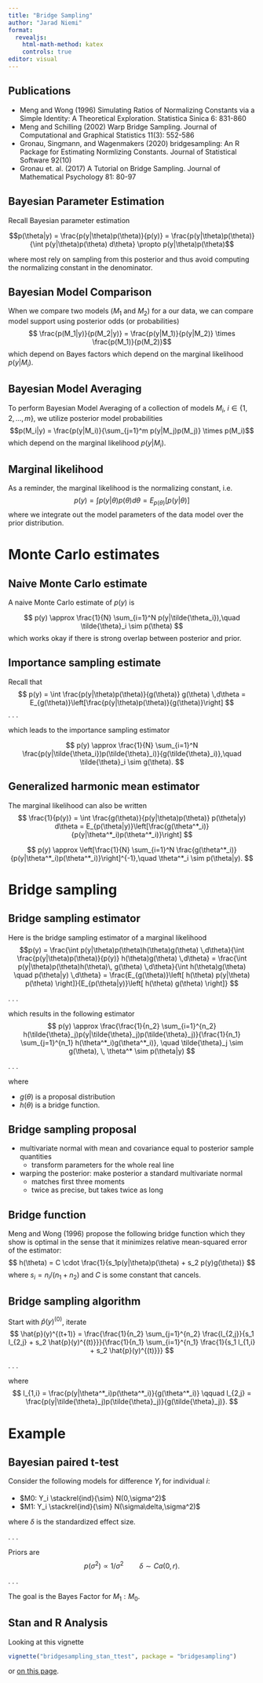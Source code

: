 ```yaml
---
title: "Bridge Sampling"
author: "Jarad Niemi"
format: 
  revealjs:
    html-math-method: katex
    controls: true
editor: visual
---
```


## Publications

- Meng and Wong (1996) Simulating Ratios of Normalizing Constants via a Simple Identity: A Theoretical Exploration. Statistica Sinica 6: 831-860
- Meng and Schilling (2002) Warp Bridge Sampling. Journal of Computational and Graphical Statistics 11(3): 552-586
- Gronau, Singmann, and Wagenmakers (2020) bridgesampling: An R Package for Estimating Normlizing Constants. Journal of Statistical Software 92(10)
- Gronau et. al. (2017) A Tutorial on Bridge Sampling. Journal of Mathematical Psychology 81: 80-97


## Bayesian Parameter Estimation

Recall Bayesian parameter estimation

$$p(\theta|y) = \frac{p(y|\theta)p(\theta)}{p(y)} =
\frac{p(y|\theta)p(\theta)}{\int p(y|\theta)p(\theta)  d\theta}
\propto p(y|\theta)p(\theta)$$

where most rely on sampling from this posterior and thus avoid
computing the normalizing constant in the denominator.


## Bayesian Model Comparison

When we compare two models ($M_1$ and $M_2$) for a our data, 
we can compare model support using posterior odds (or probabilities)
$$
\frac{p(M_1|y)}{p(M_2|y)} = \frac{p(y|M_1)}{p(y|M_2)} 
\times \frac{p(M_1)}{p(M_2)}$$
which depend on Bayes factors which depend on the marginal likelihood
$p(y|M_i)$. 


## Bayesian Model Averaging

To perform Bayesian Model Averaging of a collection of models
$M_i$, $i\in \{1,2,\ldots,m\}$, we utilize posterior model probabilities
$$p(M_i|y) = \frac{p(y|M_i)}{\sum_{j=1}^m p(y|M_j)p(M_j)} \times p(M_i)$$
which depend on the marginal likelihood $p(y|M_i)$. 

## Marginal likelihood

As a reminder, the marginal likelihood is the normalizing constant, 
i.e. 
$$p(y) = \int p(y|\theta)p(\theta) d\theta = E_{p(\theta)}[p(y|\theta)]$$
where we integrate out the model parameters of the data model over the
prior distribution. 


# Monte Carlo estimates

## Naive Monte Carlo estimate

A naive Monte Carlo estimate of $p(y)$ is 

$$
p(y) \approx \frac{1}{N} \sum_{i=1}^N p(y|\tilde{\theta_i}),\quad \tilde{\theta}_i \sim p(\theta)
$$
which works okay if there is strong overlap between posterior and prior. 


## Importance sampling estimate

Recall that
$$
p(y) = \int \frac{p(y|\theta)p(\theta)}{g(\theta)} g(\theta) \,d\theta 
= E_{g(\theta)}\left[\frac{p(y|\theta)p(\theta)}{g(\theta)}\right]
$$
. . .

which leads to the importance sampling estimator

$$
p(y) \approx \frac{1}{N} \sum_{i=1}^N \frac{p(y|\tilde{\theta_i})p(\tilde{\theta}_i)}{g(\tilde{\theta}_i)},\quad \tilde{\theta}_i \sim g(\theta).
$$

## Generalized harmonic mean estimator

The marginal likelihood can also be written
$$
\frac{1}{p(y)} = \int \frac{g(\theta)}{p(y|\theta)p(\theta)} p(\theta|y) d\theta 
= E_{p(\theta|y)}\left[\frac{g(\theta^*_i)}{p(y|\theta^*_i)p(\theta^*_i)}\right]
$$

$$
p(y) \approx \left[\frac{1}{N} \sum_{i=1}^N \frac{g(\theta^*_i)}{p(y|\theta^*_i)p(\theta^*_i)}\right]^{-1},\quad \theta^*_i \sim p(\theta|y).
$$


# Bridge sampling

## Bridge sampling estimator

Here is the bridge sampling estimator of a marginal likelihood
$$p(y) 
= \frac{\int p(y|\theta)p(\theta)h(\theta)g(\theta) \,d\theta}{\int \frac{p(y|\theta)p(\theta)}{p(y)} h(\theta)g(\theta) \,d\theta}
= \frac{\int p(y|\theta)p(\theta)h(\theta)\, g(\theta) \,d\theta}{\int  h(\theta)g(\theta) \quad p(\theta|y) \,d\theta}
= \frac{E_{g(\theta)}\left[ h(\theta) p(y|\theta) p(\theta) \right]}{E_{p(\theta|y)}\left[ h(\theta) g(\theta) \right]}
$$

. . .

which results in the following estimator
$$
p(y) \approx \frac{\frac{1}{n_2} \sum_{i=1}^{n_2} h(\tilde{\theta}_j)p(y|\tilde{\theta}_j)p(\tilde{\theta}_j)}{\frac{1}{n_1} \sum_{j=1}^{n_1} h(\theta^*_i)g(\theta^*_i)},
\quad \tilde{\theta}_j \sim g(\theta), \, \theta^* \sim p(\theta|y)
$$

. . .

where

- $g(\theta)$ is a proposal distribution
- $h(\theta)$ is a bridge function.


## Bridge sampling proposal

- multivariate normal with mean and covariance equal to posterior sample quantities
  - transform parameters for the whole real line
- warping the posterior: make posterior a standard multivariate normal
  - matches first three moments
  - twice as precise, but takes twice as long
  

## Bridge function

Meng and Wong (1996) propose the following bridge function which they show is 
optimal in the sense that it minimizes relative mean-squared error of the 
estimator:
$$
h(\theta) = C \cdot \frac{1}{s_1p(y|\theta)p(\theta) + s_2 p(y)g(\theta)}
$$
where $s_i = n_i / (n_1 + n_2)$ and $C$ is some constant that cancels.


## Bridge sampling algorithm

Start with $\hat{p}(y)^{(0)}$, iterate
$$
\hat{p}(y)^{(t+1)} = \frac{\frac{1}{n_2} \sum_{j=1}^{n_2} \frac{l_{2,j}}{s_1 l_{2,j} + s_2 \hat{p}(y)^{(t)}}}{\frac{1}{n_1} \sum_{i=1}^{n_1} \frac{1}{s_1 l_{1,i} + s_2 \hat{p}(y)^{(t)}}}
$$

. . .

where
$$
l_{1,i} = \frac{p(y|\theta^*_i)p(\theta^*_i)}{g(\theta^*_i)}
\qquad
l_{2,j} = \frac{p(y|\tilde{\theta}_j)p(\tilde{\theta}_j)}{g(\tilde{\theta}_j)}.
$$




# Example

## Bayesian paired t-test

Consider the following models for difference $Y_i$ for individual $i$:

- $M0: Y_i \stackrel{ind}{\sim} N(0,\sigma^2)$
- $M1: Y_i \stackrel{ind}{\sim} N(\sigma\delta,\sigma^2)$

where $\delta$ is the standardized effect size. 

. . .

Priors are
$$p(\sigma^2) \propto 1/\sigma^2 \qquad \delta \sim Ca(0,r).$$

. . .

The goal is the Bayes Factor for $M_1:M_0$.


## Stan and R Analysis

Looking at this vignette

```r
vignette("bridgesampling_stan_ttest", package = "bridgesampling")
```

or [on this page](https://cran.r-project.org/web/packages/bridgesampling/vignettes/bridgesampling_stan_ttest.html).

